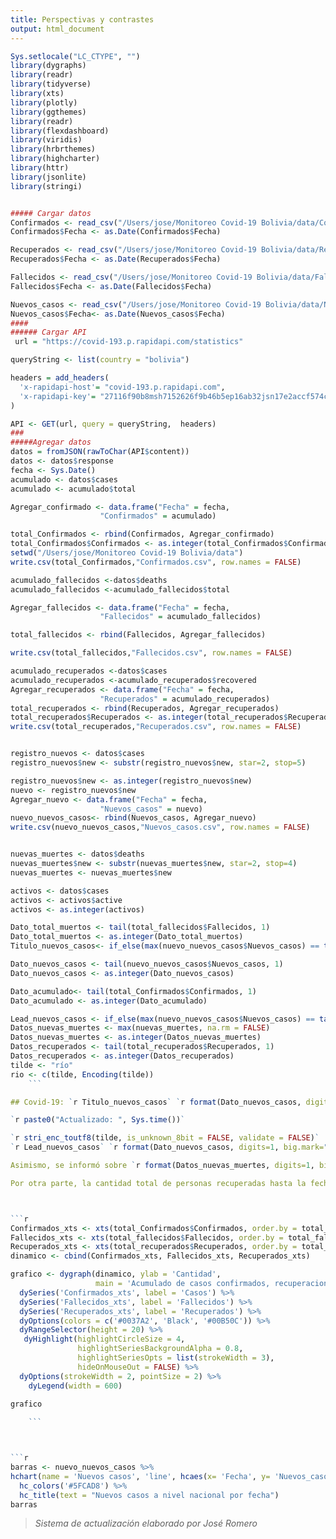 ```yaml
---
title: Perspectivas y contrastes
output: html_document
---
```


```r
Sys.setlocale("LC_CTYPE", "")
library(dygraphs)
library(readr)
library(tidyverse)
library(xts)
library(plotly)
library(ggthemes)
library(readr)
library(flexdashboard)
library(viridis)
library(hrbrthemes)
library(highcharter)
library(httr)
library(jsonlite)
library(stringi)


##### Cargar datos
Confirmados <- read_csv("/Users/jose/Monitoreo Covid-19 Bolivia/data/Confirmados.csv")
Confirmados$Fecha <- as.Date(Confirmados$Fecha)

Recuperados <- read_csv("/Users/jose/Monitoreo Covid-19 Bolivia/data/Recuperados.csv")
Recuperados$Fecha <- as.Date(Recuperados$Fecha)

Fallecidos <- read_csv("/Users/jose/Monitoreo Covid-19 Bolivia/data/Fallecidos.csv")
Fallecidos$Fecha <- as.Date(Fallecidos$Fecha)

Nuevos_casos <- read_csv("/Users/jose/Monitoreo Covid-19 Bolivia/data/Nuevos_casos.csv")
Nuevos_casos$Fecha<- as.Date(Nuevos_casos$Fecha)
####
###### Cargar API
 url = "https://covid-193.p.rapidapi.com/statistics"

queryString <- list(country = "bolivia")

headers = add_headers(
  'x-rapidapi-host'= "covid-193.p.rapidapi.com",
  'x-rapidapi-key'= "27116f90b8msh7152626f9b46b5ep16ab32jsn17e2accf574c"
)

API <- GET(url, query = queryString,  headers)
###
#####Agregar datos
datos = fromJSON(rawToChar(API$content))
datos <- datos$response
fecha <- Sys.Date()
acumulado <- datos$cases
acumulado <- acumulado$total

Agregar_confirmado <- data.frame("Fecha" = fecha, 
                    "Confirmados" = acumulado)

total_Confirmados <- rbind(Confirmados, Agregar_confirmado)
total_Confirmados$Confirmados <- as.integer(total_Confirmados$Confirmados)
setwd("/Users/jose/Monitoreo Covid-19 Bolivia/data")
write.csv(total_Confirmados,"Confirmados.csv", row.names = FALSE)

acumulado_fallecidos <-datos$deaths
acumulado_fallecidos <-acumulado_fallecidos$total

Agregar_fallecidos <- data.frame("Fecha" = fecha, 
                    "Fallecidos" = acumulado_fallecidos)

total_fallecidos <- rbind(Fallecidos, Agregar_fallecidos)

write.csv(total_fallecidos,"Fallecidos.csv", row.names = FALSE)

acumulado_recuperados <-datos$cases
acumulado_recuperados <-acumulado_recuperados$recovered
Agregar_recuperados <- data.frame("Fecha" = fecha, 
                    "Recuperados" = acumulado_recuperados)
total_recuperados <- rbind(Recuperados, Agregar_recuperados)
total_recuperados$Recuperados <- as.integer(total_recuperados$Recuperados)
write.csv(total_recuperados,"Recuperados.csv", row.names = FALSE)


registro_nuevos <- datos$cases
registro_nuevos$new <- substr(registro_nuevos$new, star=2, stop=5)

registro_nuevos$new <- as.integer(registro_nuevos$new)
nuevo <- registro_nuevos$new
Agregar_nuevo <- data.frame("Fecha" = fecha, 
                    "Nuevos_casos" = nuevo)
nuevo_nuevos_casos<- rbind(Nuevos_casos, Agregar_nuevo) 
write.csv(nuevo_nuevos_casos,"Nuevos_casos.csv", row.names = FALSE)


nuevas_muertes <- datos$deaths
nuevas_muertes$new <- substr(nuevas_muertes$new, star=2, stop=4)
nuevas_muertes <- nuevas_muertes$new

activos <- datos$cases
activos <- activos$active
activos <- as.integer(activos)

Dato_total_muertos <- tail(total_fallecidos$Fallecidos, 1)
Dato_total_muertos <- as.integer(Dato_total_muertos)
Titulo_nuevos_casos<- if_else(max(nuevo_nuevos_casos$Nuevos_casos) == tail(nuevo_nuevos_casos$Nuevos_casos, 1), print("Bolivia registra un récord de", encoding = "UTF-8"), print("Bolivia registra", encoding = "UTF-8"))

Dato_nuevos_casos <- tail(nuevo_nuevos_casos$Nuevos_casos, 1)
Dato_nuevos_casos <- as.integer(Dato_nuevos_casos)

Dato_acumulado<- tail(total_Confirmados$Confirmados, 1)
Dato_acumulado <- as.integer(Dato_acumulado)

Lead_nuevos_casos <- if_else(max(nuevo_nuevos_casos$Nuevos_casos) == tail(nuevo_nuevos_casos$Nuevos_casos, 1), sprintf("Bolivia registró esta joranada un récord de"), sprintf("Bolivia registró esta jornada"))
Datos_nuevas_muertes <- max(nuevas_muertes, na.rm = FALSE)
Datos_nuevas_muertes <- as.integer(Datos_nuevas_muertes)
Datos_recuperados <- tail(total_recuperados$Recuperados, 1)
Datos_recuperados <- as.integer(Datos_recuperados)
tilde <- "río"
rio <- c(tilde, Encoding(tilde))
    ```

## Covid-19: `r Titulo_nuevos_casos` `r format(Dato_nuevos_casos, digits=1, big.mark=" ")` nuevos contagios y los casos acumulados llegan a `r format(Dato_acumulado, digits=1, big.mark=" ")`

`r paste0("Actualizado: ", Sys.time())`

`r stri_enc_toutf8(tilde, is_unknown_8bit = FALSE, validate = FALSE)`
`r Lead_nuevos_casos` `r format(Dato_nuevos_casos, digits=1, big.mark=" ")` nuevos casos de coronavirus, según los datos del reporte epidemiológico. De este modo, el acumulado de contagios confirmados asciende a `r format(Dato_acumulado, digits=1, big.mark=" ")`, de los cuales `r format(activos, digits=1, big.mark=" ")` se mantienen activos.

Asimismo, se informó sobre `r format(Datos_nuevas_muertes, digits=1, big.mark=" ")` nuevos decesos a causa de esta enfermedad, con lo cual el total de fallecidos es de `r format(Dato_total_muertos, digits=1, big.mark=" ")`.

Por otra parte, la cantidad total de personas recuperadas hasta la fecha es de `r format(Datos_recuperados, digits=1, big.mark=" ")`. 



```r
Confirmados_xts <- xts(total_Confirmados$Confirmados, order.by = total_Confirmados$Fecha, frequency = 1)
Fallecidos_xts <- xts(total_fallecidos$Fallecidos, order.by = total_fallecidos$Fecha, frequency = 1)
Recuperados_xts <- xts(total_recuperados$Recuperados, order.by = total_recuperados$Fecha, frequency = 1)
dinamico <- cbind(Confirmados_xts, Fallecidos_xts, Recuperados_xts)

grafico <- dygraph(dinamico, ylab = 'Cantidad',
                   main = 'Acumulado de casos confirmados, recuperaciones y decesos', height='500px', width = "100%") %>% 
  dySeries('Confirmados_xts', label = 'Casos') %>% 
  dySeries('Fallecidos_xts', label = 'Fallecidos') %>% 
  dySeries('Recuperados_xts', label = 'Recuperados') %>% 
  dyOptions(colors = c('#0037A2', 'Black', '#00B50C')) %>% 
  dyRangeSelector(height = 20) %>% 
   dyHighlight(highlightCircleSize = 4, 
               highlightSeriesBackgroundAlpha = 0.8,
               highlightSeriesOpts = list(strokeWidth = 3),
               hideOnMouseOut = FALSE) %>% 
  dyOptions(strokeWidth = 2, pointSize = 2) %>% 
    dyLegend(width = 600)
  
grafico

    ```



```r

barras <- nuevo_nuevos_casos %>% 
hchart(name = 'Nuevos casos', 'line', hcaes(x= 'Fecha', y= 'Nuevos_casos')) %>% 
  hc_colors('#5FCAD8') %>% 
  hc_title(text = "Nuevos casos a nivel nacional por fecha") 
barras

```

> *Sistema de actualización elaborado por José Romero*


